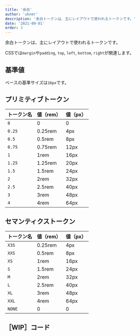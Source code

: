 ```yaml
---
title: '余白'
author: 'uknmr'
description: '余白トークンは、主にレイアウトで使われるトークンです。'
date: '2021-09-01'
order: 3
---
```

余白トークンは、主にレイアウトで使われるトークンです。

CSSでは`margin`や`padding`, `top`, `left`, `bottom`, `right`が関連します。

## 基準値
ベースの基準サイズは`16px`です。

## プリミティブトークン

| トークン名 | 値（rem） | 値（px） |
| :--- | :--- | :--- |
| `0`    | 0       | 0    |
| `0.25` | 0.25rem | 4px  |
| `0.5`  | 0.5rem  | 8px  |
| `0.75` | 0.75rem | 12px |
| `1 `   | 1rem    | 16px |
| `1.25` | 1.25rem | 20px |
| `1.5`  | 1.5rem  | 24px |
| `2`    | 2rem    | 32px |
| `2.5`  | 2.5rem  | 40px |
| `3`    | 3rem    | 48px |
| `4`    | 4rem    | 64px |

## セマンティクストークン

| トークン名 | 値（rem） | 値（px） |
| :--- | :--- | :--- |
| `X3S`  | 0.25rem | 4px  |
| `XXS`  | 0.5rem  | 8px  |
| `XS`   | 1rem    | 16px |
| `S`    | 1.5rem  | 24px |
| `M`    | 2rem    | 32px |
| `L`    | 2.5rem  | 40px |
| `XL`   | 3rem    | 48px |
| `XXL`  | 4rem    | 64px |
| `NONE` | 0       | 0    |

## ［WIP］コード
